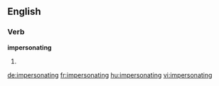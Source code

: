 ==English==

===Verb===
'''impersonating'''

# {{present participle of|impersonate}}

[[de:impersonating]]
[[fr:impersonating]]
[[hu:impersonating]]
[[vi:impersonating]]